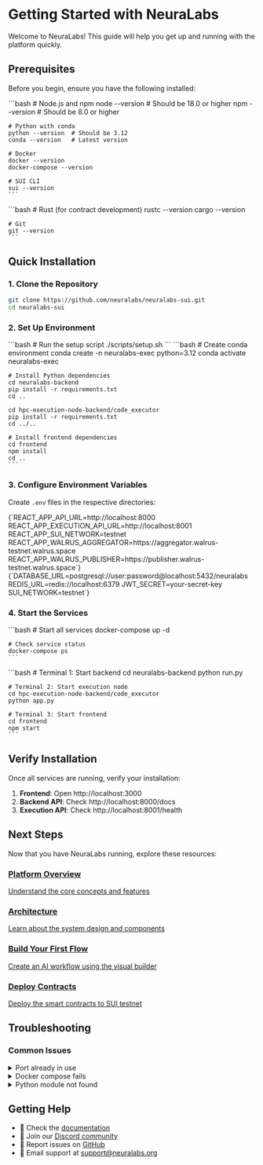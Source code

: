 
# Getting Started with NeuraLabs

Welcome to NeuraLabs! This guide will help you get up and running with the platform quickly.

## Prerequisites

Before you begin, ensure you have the following installed:

<Tabs>
  <TabItem value="required" label="Required" default>
    ```bash
    # Node.js and npm
    node --version  # Should be 18.0 or higher
    npm --version   # Should be 8.0 or higher

    # Python with conda
    python --version  # Should be 3.12
    conda --version   # Latest version

    # Docker
    docker --version
    docker-compose --version

    # SUI CLI
    sui --version
    ```
  </TabItem>
  <TabItem value="optional" label="Optional">
    ```bash
    # Rust (for contract development)
    rustc --version
    cargo --version

    # Git
    git --version
    ```
  </TabItem>
</Tabs>

## Quick Installation

### 1. Clone the Repository

```bash
git clone https://github.com/neuralabs/neuralabs-sui.git
cd neuralabs-sui
```

### 2. Set Up Environment

<Tabs>
  <TabItem value="auto" label="Automated Setup" default>
    ```bash
    # Run the setup script
    ./scripts/setup.sh
    ```
  </TabItem>
  <TabItem value="manual" label="Manual Setup">
    ```bash
    # Create conda environment
    conda create -n neuralabs-exec python=3.12
    conda activate neuralabs-exec

    # Install Python dependencies
    cd neuralabs-backend
    pip install -r requirements.txt
    cd ..

    cd hpc-execution-node-backend/code_executor
    pip install -r requirements.txt
    cd ../..

    # Install frontend dependencies
    cd frontend
    npm install
    cd ..
    ```
  </TabItem>
</Tabs>

### 3. Configure Environment Variables

Create `.env` files in the respective directories:

<CodeBlock language="bash" title="frontend/.env">
{`REACT_APP_API_URL=http://localhost:8000
REACT_APP_EXECUTION_API_URL=http://localhost:8001
REACT_APP_SUI_NETWORK=testnet
REACT_APP_WALRUS_AGGREGATOR=https://aggregator.walrus-testnet.walrus.space
REACT_APP_WALRUS_PUBLISHER=https://publisher.walrus-testnet.walrus.space`}
</CodeBlock>

<CodeBlock language="bash" title="neuralabs-backend/.env">
{`DATABASE_URL=postgresql://user:password@localhost:5432/neuralabs
REDIS_URL=redis://localhost:6379
JWT_SECRET=your-secret-key
SUI_NETWORK=testnet`}
</CodeBlock>

### 4. Start the Services

<Tabs>
  <TabItem value="docker" label="Using Docker" default>
    ```bash
    # Start all services
    docker-compose up -d

    # Check service status
    docker-compose ps
    ```
  </TabItem>
  <TabItem value="local" label="Local Development">
    ```bash
    # Terminal 1: Start backend
    cd neuralabs-backend
    python run.py

    # Terminal 2: Start execution node
    cd hpc-execution-node-backend/code_executor
    python app.py

    # Terminal 3: Start frontend
    cd frontend
    npm start
    ```
  </TabItem>
</Tabs>

## Verify Installation

Once all services are running, verify your installation:

1. **Frontend**: Open http://localhost:3000
2. **Backend API**: Check http://localhost:8000/docs
3. **Execution API**: Check http://localhost:8001/health

## Next Steps

Now that you have NeuraLabs running, explore these resources:

<div className="grid grid-cols-1 md:grid-cols-2 gap-4 mt-6">
  <a href="./overview" className="card padding--lg">
    <h3>Platform Overview</h3>
    <p>Understand the core concepts and features</p>
  </a>
  
  <a href="./architecture" className="card padding--lg">
    <h3>Architecture</h3>
    <p>Learn about the system design and components</p>
  </a>
  
  <a href="../implementation/02-frontend/setup" className="card padding--lg">
    <h3>Build Your First Flow</h3>
    <p>Create an AI workflow using the visual builder</p>
  </a>
  
  <a href="../implementation/05-smart-contracts/deployment" className="card padding--lg">
    <h3>Deploy Contracts</h3>
    <p>Deploy the smart contracts to SUI testnet</p>
  </a>
</div>

## Troubleshooting

### Common Issues

<details>
  <summary>Port already in use</summary>
  
  If you get a "port already in use" error:
  ```bash
  # Find the process using the port
  lsof -i :3000  # or :8000, :8001
  
  # Kill the process
  kill -9 <PID>
  ```
</details>

<details>
  <summary>Docker compose fails</summary>
  
  Try these steps:
  ```bash
  # Clean up containers
  docker-compose down -v
  
  # Rebuild images
  docker-compose build --no-cache
  
  # Start again
  docker-compose up -d
  ```
</details>

<details>
  <summary>Python module not found</summary>
  
  Ensure you're in the correct conda environment:
  ```bash
  conda activate neuralabs-exec
  pip install -r requirements.txt
  ```
</details>

## Getting Help

- 📖 Check the [documentation](../intro)
- 💬 Join our [Discord community](https://discord.gg/neuralabs)
- 🐛 Report issues on [GitHub](https://github.com/neuralabs/neuralabs-sui/issues)
- 📧 Email support at support@neuralabs.org